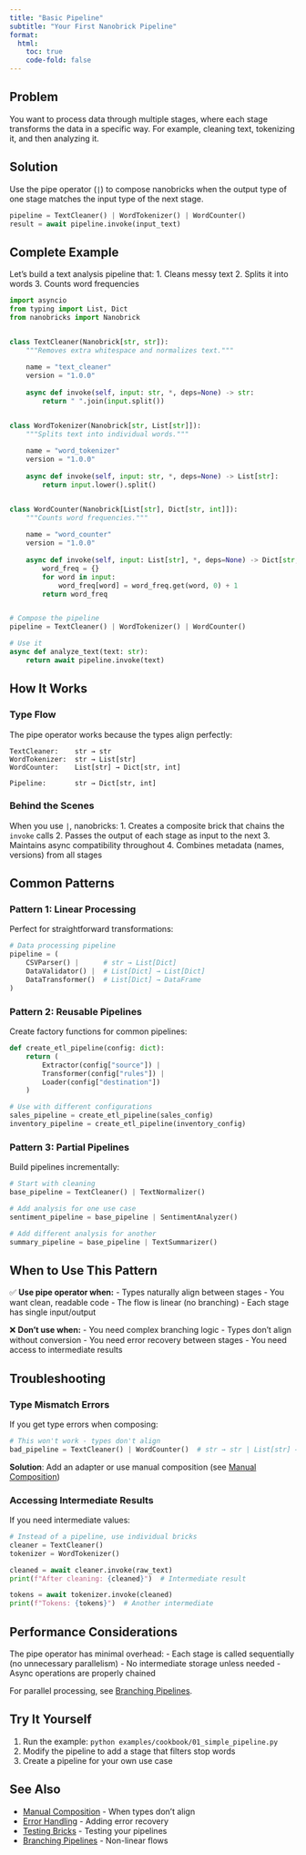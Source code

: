 ```yaml
---
title: "Basic Pipeline"
subtitle: "Your First Nanobrick Pipeline"
format:
  html:
    toc: true
    code-fold: false
---
```


## Problem

You want to process data through multiple stages, where each stage transforms the data in a specific way. For example, cleaning text, tokenizing it, and then analyzing it.

## Solution

Use the pipe operator (`|`) to compose nanobricks when the output type of one stage matches the input type of the next stage.

```python
pipeline = TextCleaner() | WordTokenizer() | WordCounter()
result = await pipeline.invoke(input_text)
```

## Complete Example

Let's build a text analysis pipeline that:
1. Cleans messy text
2. Splits it into words
3. Counts word frequencies

```python
import asyncio
from typing import List, Dict
from nanobricks import Nanobrick


class TextCleaner(Nanobrick[str, str]):
    """Removes extra whitespace and normalizes text."""
    
    name = "text_cleaner"
    version = "1.0.0"
    
    async def invoke(self, input: str, *, deps=None) -> str:
        return " ".join(input.split())


class WordTokenizer(Nanobrick[str, List[str]]):
    """Splits text into individual words."""
    
    name = "word_tokenizer"
    version = "1.0.0"
    
    async def invoke(self, input: str, *, deps=None) -> List[str]:
        return input.lower().split()


class WordCounter(Nanobrick[List[str], Dict[str, int]]):
    """Counts word frequencies."""
    
    name = "word_counter"
    version = "1.0.0"
    
    async def invoke(self, input: List[str], *, deps=None) -> Dict[str, int]:
        word_freq = {}
        for word in input:
            word_freq[word] = word_freq.get(word, 0) + 1
        return word_freq


# Compose the pipeline
pipeline = TextCleaner() | WordTokenizer() | WordCounter()

# Use it
async def analyze_text(text: str):
    return await pipeline.invoke(text)
```

## How It Works

### Type Flow

The pipe operator works because the types align perfectly:

```
TextCleaner:    str → str
WordTokenizer:  str → List[str]
WordCounter:    List[str] → Dict[str, int]

Pipeline:       str → Dict[str, int]
```

### Behind the Scenes

When you use `|`, nanobricks:
1. Creates a composite brick that chains the `invoke` calls
2. Passes the output of each stage as input to the next
3. Maintains async compatibility throughout
4. Combines metadata (names, versions) from all stages

## Common Patterns

### Pattern 1: Linear Processing

Perfect for straightforward transformations:

```python
# Data processing pipeline
pipeline = (
    CSVParser() |      # str → List[Dict]
    DataValidator() |  # List[Dict] → List[Dict]
    DataTransformer()  # List[Dict] → DataFrame
)
```

### Pattern 2: Reusable Pipelines

Create factory functions for common pipelines:

```python
def create_etl_pipeline(config: dict):
    return (
        Extractor(config["source"]) |
        Transformer(config["rules"]) |
        Loader(config["destination"])
    )

# Use with different configurations
sales_pipeline = create_etl_pipeline(sales_config)
inventory_pipeline = create_etl_pipeline(inventory_config)
```

### Pattern 3: Partial Pipelines

Build pipelines incrementally:

```python
# Start with cleaning
base_pipeline = TextCleaner() | TextNormalizer()

# Add analysis for one use case
sentiment_pipeline = base_pipeline | SentimentAnalyzer()

# Add different analysis for another
summary_pipeline = base_pipeline | TextSummarizer()
```

## When to Use This Pattern

✅ **Use pipe operator when:**
- Types naturally align between stages
- You want clean, readable code
- The flow is linear (no branching)
- Each stage has single input/output

❌ **Don't use when:**
- You need complex branching logic
- Types don't align without conversion
- You need error recovery between stages
- You need access to intermediate results

## Troubleshooting

### Type Mismatch Errors

If you get type errors when composing:

```python
# This won't work - types don't align
bad_pipeline = TextCleaner() | WordCounter()  # str → str | List[str] → Dict
```

**Solution**: Add an adapter or use manual composition (see [Manual Composition](manual-composition.qmd))

### Accessing Intermediate Results

If you need intermediate values:

```python
# Instead of a pipeline, use individual bricks
cleaner = TextCleaner()
tokenizer = WordTokenizer()

cleaned = await cleaner.invoke(raw_text)
print(f"After cleaning: {cleaned}")  # Intermediate result

tokens = await tokenizer.invoke(cleaned)
print(f"Tokens: {tokens}")  # Another intermediate
```

## Performance Considerations

The pipe operator has minimal overhead:
- Each stage is called sequentially (no unnecessary parallelism)
- No intermediate storage unless needed
- Async operations are properly chained

For parallel processing, see [Branching Pipelines](branching-pipelines.qmd).

## Try It Yourself

1. Run the example: `python examples/cookbook/01_simple_pipeline.py`
2. Modify the pipeline to add a stage that filters stop words
3. Create a pipeline for your own use case

## See Also

- [Manual Composition](manual-composition.qmd) - When types don't align
- [Error Handling](error-handling.qmd) - Adding error recovery
- [Testing Bricks](testing-bricks.qmd) - Testing your pipelines
- [Branching Pipelines](branching-pipelines.qmd) - Non-linear flows